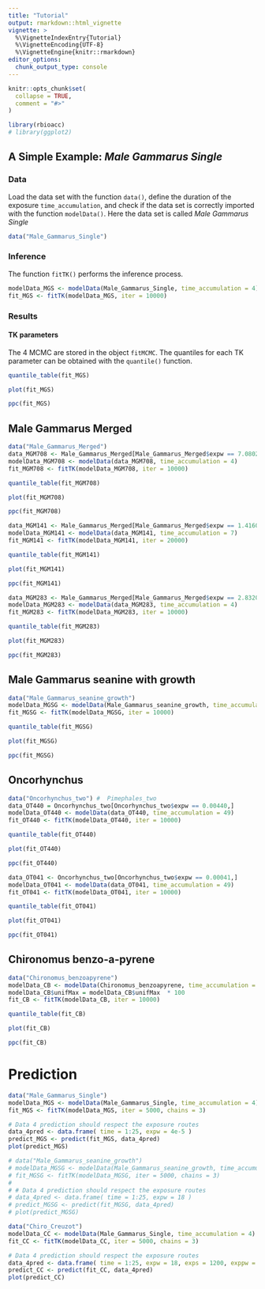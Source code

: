 ```yaml
---
title: "Tutorial"
output: rmarkdown::html_vignette
vignette: >
  %\VignetteIndexEntry{Tutorial}
  %\VignetteEncoding{UTF-8}
  %\VignetteEngine{knitr::rmarkdown}
editor_options: 
  chunk_output_type: console
---
```


```r
knitr::opts_chunk$set(
  collapse = TRUE,
  comment = "#>"
)
```

```r
library(rbioacc)
# library(ggplot2)
```

## A Simple Example: *Male Gammarus Single*

### Data

Load the data set with the function `data()`, define the duration of the exposure `time_accumulation`, and check if the data set is correctly imported with the function `modelData()`. Here the data set is called *Male Gammarus Single*

```r
data("Male_Gammarus_Single")
```

### Inference

The function `fitTK()` performs the inference process.

```r
modelData_MGS <- modelData(Male_Gammarus_Single, time_accumulation = 4)
fit_MGS <- fitTK(modelData_MGS, iter = 10000)
```

### Results

#### TK parameters

The 4 MCMC are stored in the object `fitMCMC`. The quantiles for each TK parameter can be obtained with the `quantile()` function.

```r
quantile_table(fit_MGS)
```

```r
plot(fit_MGS)
```

```r
ppc(fit_MGS)
```

## Male Gammarus Merged

```r
data("Male_Gammarus_Merged")
data_MGM708 <- Male_Gammarus_Merged[Male_Gammarus_Merged$expw == 7.08021e-05, ]
modelData_MGM708 <- modelData(data_MGM708, time_accumulation = 4)
fit_MGM708 <- fitTK(modelData_MGM708, iter = 10000)
```

```r
quantile_table(fit_MGM708)
```

```r
plot(fit_MGM708)
```

```r
ppc(fit_MGM708)
```

```r
data_MGM141 <- Male_Gammarus_Merged[Male_Gammarus_Merged$expw == 1.41604e-04, ]
modelData_MGM141 <- modelData(data_MGM141, time_accumulation = 7)
fit_MGM141 <- fitTK(modelData_MGM141, iter = 20000)
```

```r
quantile_table(fit_MGM141)
```

```r
plot(fit_MGM141)
```

```r
ppc(fit_MGM141)
```

```r
data_MGM283 <- Male_Gammarus_Merged[Male_Gammarus_Merged$expw == 2.83208e-04, ]
modelData_MGM283 <- modelData(data_MGM283, time_accumulation = 4)
fit_MGM283 <- fitTK(modelData_MGM283, iter = 10000)
```

```r
quantile_table(fit_MGM283)
```

```r
plot(fit_MGM283)
```

```r
ppc(fit_MGM283)
```

## Male Gammarus seanine with growth

```r
data("Male_Gammarus_seanine_growth")
modelData_MGSG <- modelData(Male_Gammarus_seanine_growth, time_accumulation = 1.417)
fit_MGSG <- fitTK(modelData_MGSG, iter = 10000)
```


```r
quantile_table(fit_MGSG)
```

```r
plot(fit_MGSG)
```

```r
ppc(fit_MGSG)
```

## Oncorhynchus

```r
data("Oncorhynchus_two") #  Pimephales_two
data_OT440 = Oncorhynchus_two[Oncorhynchus_two$expw == 0.00440,]
modelData_OT440 <- modelData(data_OT440, time_accumulation = 49)
fit_OT440 <- fitTK(modelData_OT440, iter = 10000)
```

```r
quantile_table(fit_OT440)
```

```r
plot(fit_OT440)
```

```r
ppc(fit_OT440)
```

```r
data_OT041 <- Oncorhynchus_two[Oncorhynchus_two$expw == 0.00041,]
modelData_OT041 <- modelData(data_OT041, time_accumulation = 49)
fit_OT041 <- fitTK(modelData_OT041, iter = 10000)
```

```r
quantile_table(fit_OT041)
```

```r
plot(fit_OT041)
```

```r
ppc(fit_OT041)
```

## Chironomus benzo-a-pyrene

```r
data("Chironomus_benzoapyrene")
modelData_CB <- modelData(Chironomus_benzoapyrene, time_accumulation = 3)
modelData_CB$unifMax = modelData_CB$unifMax  * 100
fit_CB <- fitTK(modelData_CB, iter = 10000)
```
 
```r
quantile_table(fit_CB)
```

```r
plot(fit_CB)
```

```r
ppc(fit_CB)
```

# Prediction

```r
data("Male_Gammarus_Single")
modelData_MGS <- modelData(Male_Gammarus_Single, time_accumulation = 4)
fit_MGS <- fitTK(modelData_MGS, iter = 5000, chains = 3)

# Data 4 prediction should respect the exposure routes
data_4pred <- data.frame( time = 1:25, expw = 4e-5 )
predict_MGS <- predict(fit_MGS, data_4pred)
plot(predict_MGS)
```

```r
# data("Male_Gammarus_seanine_growth")
# modelData_MGSG <- modelData(Male_Gammarus_seanine_growth, time_accumulation = 4)
# fit_MGSG <- fitTK(modelData_MGSG, iter = 5000, chains = 3)
# 
# # Data 4 prediction should respect the exposure routes
# data_4pred <- data.frame( time = 1:25, expw = 18 )
# predict_MGSG <- predict(fit_MGSG, data_4pred)
# plot(predict_MGSG)
```

```r
data("Chiro_Creuzot")
modelData_CC <- modelData(Male_Gammarus_Single, time_accumulation = 4)
fit_CC <- fitTK(modelData_CC, iter = 5000, chains = 3)

# Data 4 prediction should respect the exposure routes
data_4pred <- data.frame( time = 1:25, expw = 18, exps = 1200, exppw = 15 )
predict_CC <- predict(fit_CC, data_4pred)
plot(predict_CC)
```
